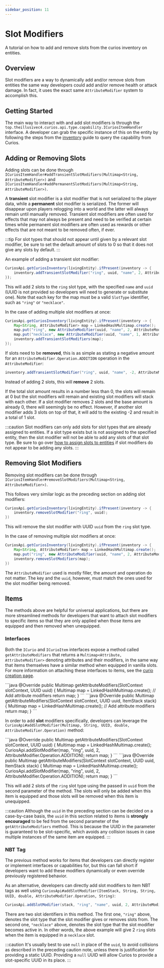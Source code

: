```yaml
---
sidebar_position: 11
---
```


# Slot Modifiers

A tutorial on how to add and remove slots from the curios inventory on entities.

## Overview

Slot modifiers are a way to dynamically add and/or remove slots from entities the same way developers could add and/or
remove health or attack damage. In fact, it uses the exact same `AttributeModifier` system to accomplish this.

## Getting Started

The main way to interact with and add slot modifiers is through the `top.theillusivec4.curios.api.type.capability.ICuriosItemHandler`
interface. A developer can grab the specific instance of this on the entity by following the steps from the [inventory](../inventory/basic-inventory.mdx)
guide to query the capability from Curios.

## Adding or Removing Slots

Adding slots can be done through `ICuriosItemHandler#addTransientSlotModifiers(Multimap<String, AttributeModifier>)` and
`ICuriosItemHandler#addPermanentSlotModifiers(Multimap<String, AttributeModifier>)`.

A **transient** slot modifier is a slot modifier that is not serialized to the player data, while a **permanent** slot
modifier is serialized. The former will disappear upon players relogging into a world and the latter will always remain
until manually removed. Transient slot modifiers are often used for effects that may not always be present and need to
be verified at certain times while permanent slot modifiers are often used as rewards or other effects that are not
meant to be removed often, if ever.

:::tip
For slot types that should not appear until given by a relevant slot modifier, be sure to set the default amount of slots
to 0 so that it does not give any slots by default.
:::

An example of adding a transient slot modifier:

```java
CuriosApi.getCuriosInventory(livingEntity).ifPresent(inventory -> {
    inventory.addTransientSlotModifier("ring", uuid, "name", 2, AttributeModifier.Operation.ADDITION));
});
```
This will add 2 slots to the `ring` slot type, with the specified `name` and `uuid` (UUID is not provided so developers
will need to generate or substitute one). Note that each key for the map must be a valid `SlotType` identifier, such as
`"ring"` or `"necklace"`.

In the case of adding multiple slot modifiers at once:

```java
CuriosApi.getCuriosInventory(livingEntity).ifPresent(inventory -> {
    Map<String, AttributeModifier> map = LinkedHashMultimap.create();
    map.put("ring", new AttributeModifier(uuid, "name", 2, AttributeModifier.Operation.ADDITION));
    map.put("necklace", new AttributeModifier(uuid, "name", 1, AttributeModifier.Operation.ADDITION));
    inventory.addTransientSlotModifiers(map);
});
```

If slots need to be **removed**, this is as simple as stating a negative amount for an `AttributeModifier.Operation.ADDITION`
operation in the `AttributeModifier`:

```java
inventory.addTransientSlotModifier("ring", uuid, "name", -2, AttributeModifier.Operation.ADDITION));
```
Instead of adding 2 slots, this will **remove** 2 slots.

If the total slot amount results in a number less than 0, the slots will remain at 0 but the slot modifiers will remain
and existing slot modifiers will stack with each other. If a slot modifier removes 2 slots and the base amount is
already 0, there will seemingly be no effect. However, if another slot modifier adds 3 slots on top of that, it will add
to the existing -2 and result in a total of 1 slot.

:::caution
Slot modifiers can only add slots for slot types that are already assigned to entities. If a slot type exists but is not
assigned to the specified entity, then the slot modifier will not be able to add any slots of that slot type. Be sure to
go over [how to assign slots to entities](../entity-register) if slot modifiers do not appear to be adding any slots.
:::

## Removing Slot Modifiers

Removing slot modifiers can be done through `ICuriosItemHandler#removeSlotModifiers(Multimap<String, AttributeModifier>)`.

This follows very similar logic as the preceding section on adding slot modifiers:
```java
CuriosApi.getCuriosInventory(livingEntity).ifPresent(inventory -> {
    inventory.removeSlotModifier("ring", uuid);
})
```
This will remove the slot modifier with UUID `uuid` from the `ring` slot type.

In the case of removing multiple slot modifiers at once:

```java
CuriosApi.getCuriosInventory(livingEntity).ifPresent(inventory -> {
    Map<String, AttributeModifier> map = LinkedHashMultimap.create();
    map.put("ring", new AttributeModifier(uuid, "name", 2, AttributeModifier.Operation.ADDITION));
    inventory.removeSlotModifiers(map);
})
```
The `AttributeModifier` used is mostly filler, the amount and operation do not matter. The key and the `uuid`, however,
must match the ones used for the slot modifier being removed.

## Items

The methods above are helpful for universal applications, but there are more streamlined methods for developers that
want to attach slot modifiers to specific items so that they are only applied when those items are equipped and then
removed when unequipped.

### Interfaces

Both the `ICurio` and `ICurioItem` interfaces expose a method called `getAttributeModifiers` that returns a
`Multimap<Attribute, AttributeModifier>` denoting attributes and their modifiers, in the same way that items themselves
have a similar method when equipped in vanilla slots. For more information on attaching these interfaces to items, see
the [curio creation page](./curio-creation).

<Tabs groupId="curiointerface">
<TabItem value="curio" label="ICurio" default>
```java
@Override
public Multimap<Attribute, AttributeModifier> getAttributeModifiers(SlotContext slotContext, UUID uuid) {
    Multimap<Attribute, AttributeModifier> map = LinkedHashMultimap.create();
    // Add attribute modifiers
    return map;
}
```
</TabItem>
<TabItem value="curioitem" label="ICurioItem" default>
```java
@Override
public Multimap<Attribute, AttributeModifier> getAttributeModifiers(SlotContext slotContext, UUID uuid, ItemStack stack) {
    Multimap<Attribute, AttributeModifier> map = LinkedHashMultimap.create();
    // Add attribute modifiers
    return map;
}
```
</TabItem>
</Tabs>

In order to add **slot** modifiers specifically, developers can leverage the
`CuriosApi#addSlotModifier(Multimap, String, UUID, double, AttributeModifier.Operation)` method:

<Tabs groupId="curiointerface">
<TabItem value="curio" label="ICurio" default>
```java
@Override
public Multimap<Attribute, AttributeModifier> getAttributeModifiers(SlotContext slotContext, UUID uuid) {
    Multimap<Attribute, AttributeModifier> map = LinkedHashMultimap.create();
    CuriosApi.addSlotModifier(map, "ring", uuid, 2, AttributeModifier.Operation.ADDITION);
    return map;
}
```
</TabItem>
<TabItem value="curioitem" label="ICurioItem" default>
```java
@Override
public Multimap<Attribute, AttributeModifier> getAttributeModifiers(SlotContext slotContext, UUID uuid, ItemStack stack) {
    Multimap<Attribute, AttributeModifier> map = LinkedHashMultimap.create();
    CuriosApi.addSlotModifier(map, "ring", uuid, 2, AttributeModifier.Operation.ADDITION);
    return map;
}
```
</TabItem>
</Tabs>

This will add 2 slots of the `ring` slot type using the passed in `uuid` from the second parameter of the method. The
slots will only be added when this item is equipped and those slots will be removed when this item is unequipped.

:::caution
Although the `uuid` in the preceding section can be decided on a case-by-case basis, the `uuid` in this section related
to items is **strongly encouraged** to be fed from the second parameter of the `getAttributeModifiers` method. This is
because the UUID in the parameter is guaranteed to be slot-specific, which avoids any collision issues in case multiple
instances of the same item are equipped.
:::

### NBT Tag

The previous method works for items that developers can directly register or implement interfaces or capabilities for,
but this can fall short if developers want to add these modifiers dynamically or even override previously registered
behavior.

As an alternative, developers can directly add slot modifiers to item NBT tags as well using `CuriosApi#addSlotModifier(ItemStack, String, String, UUID, double, AttributeModifier.Operation, String)`:

```java
CuriosApi.addSlotModifier(stack, "ring", "name", uuid, 2, AttributeModifier.Operation.ADDITION, "necklace");
```
There are two slot identifiers in this method. The first one, `"ring"` above, denotes the slot type that the slot modifier
gives or removes slots from. The second one, `"necklace"` above, denotes the slot type that the slot modifier becomes
active in. In other words, the above example will give 2 `ring` slots when the item is equipped in a `necklace` slot.

:::caution
It's usually best to use `null` in place of the `uuid`, to avoid collisions as described in the preceding caution note,
unless there is justification for providing a static UUID. Providing a `null` UUID will allow Curios to provide a
slot-specific UUID in its place.
:::
